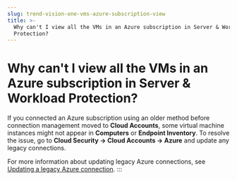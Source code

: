 ```yaml
---
slug: trend-vision-one-vms-azure-subscription-view
title: >-
  Why can't I view all the VMs in an Azure subscription in Server & Workload
  Protection?
---
```

# Why can't I view all the VMs in an Azure subscription in Server & Workload Protection?

If you connected an Azure subscription using an older method before connection management moved to **Cloud Accounts**, some virtual machine instances might not appear in **Computers** or **Endpoint Inventory**. To resolve the issue, go to **Cloud Security → Cloud Accounts → Azure** and update any legacy connections.

For more information about updating legacy Azure connections, see [Updating a legacy Azure connection](updating-legacy-azure-connection.mdx).
:::
